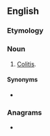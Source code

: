 ==English==

===Etymology===
{{suffix|en|colon|itis}}

===Noun===
{{en-noun|-}}

# {{lb|en|obsolete}} [[colitis|Colitis]].

====Synonyms====
* {{l|en|colitis}}

===Anagrams===
* {{anagrams|en|a=ciilnoost|solitonic}}
